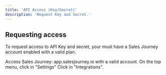 ```yaml
---
title: 'API Access (Key/Secret)'
description: 'Request Key and Secret.'
---
```


## Requesting access

To request access to API Key and secret, your must have a Sales Journey account
enabled with a valid plan.

<Steps>
  <Step title="First Step">
    Access Sales Journey: app.salesjourney.io with a valid account.
  </Step>
  <Step title="Second Step">
    On the top menu, click in "Settings" <Icon icon="gear" size={16} />

  </Step>
  <Step title="Third Step">
    Click in "Integrations".
  </Step>
</Steps>

